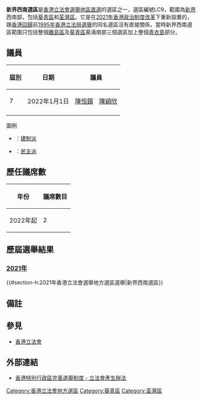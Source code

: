 {{Infobox constituency
|type = [[地區直選_(香港)|地區直選]]
|name = 新界西南
|year = [[2021年香港立法會選舉|2021]]
|abolished =
|parl_name = [[立法會_(香港)|立法會]]
|member =
|image = New Territories South West (2021)Constituency.svg
|region = [[新界|新界]]
|elects_howmany = 2
|electorate =
|previous = [[新界西選區|新界西]]
|next = 
}}
'''新界西南選區'''是[[香港立法會|香港立法會]][[香港選舉制度#立法會|選舉]][[地區直選_(香港)|地區直選]]的選區之一，選區編號LC9，範圍為[[新界|新界]]西南部，包括[[葵青區|葵青區]]和[[荃灣區|荃灣區]]。它是在[[2021年香港政治制度改革|2021年香港政治制度改革]]下重新設置的，跟[[香港回歸|香港回歸]]前[[1995年香港立法局選舉|1995年香港立法局選舉]]的同名選區沒有直接關係，當時新界西南選區範圍只包括整個[[離島區|離島區]]及[[葵青區|葵青區]]葵涌南部三個選區加上整個[[青衣島|青衣島]]部分。

==議員==
{| class="wikitable" style="text-align:center"
! 屆別 !! 日期 !! colspan="2" | 議員 !! 多數派
|-
| 7 ||2022年1月1日||rowspan=1 bgcolor=pink|[[陳恒鑌|陳恒鑌]]||rowspan=1 bgcolor=pink|[[陳穎欣_(政治人物)|陳穎欣]]|| '''[[建制派_(香港)|{{color]]'''
|-
|}

;圖例
*{{colorbox|pink}}：[[建制派_(香港)|建制派]]
*{{colorbox|gold}}：[[民主派_(香港)|民主派]]
==歷任議席數==
{| class="wikitable"
! 年份 !! 議席數目
|-
|2022年起||2
|}

==歷屆選舉結果==
===[[2021年香港立法會選舉|2021年]]===
{{Pie chart
|caption= 選票分佈
|value1 = 8.08
|label1 = 劉卓裕
|color1 = {{Party meta/color/獨立民主派}}
|value2 = 52.45	
|label2 = 民建聯
|color2 = #1861AC
|value3 = 39.47	
|label3 = 工聯會
|color3= {{Party meta/color/工聯會}}

}}
{{#section-h:2021年香港立法會選舉地方選區選舉|新界西南選區}}

==備註==
{{Reflist}}

==參見==
*[[香港立法會|香港立法會]]

==外部連結==
*[https://www.cmab.gov.hk/improvement/tc/legco-ele/ 香港特別行政區完善選舉制度 - 立法會產生辦法] {{webarchive|url=https://web.archive.org/web/20211129113447/https://www.cmab.gov.hk/improvement/tc/legco-ele/ |date=2021-11-29 }}
{{香港立法會選舉}}
{{香港立法會選區及界別}}

[[Category:香港立法會地方選區|Category:香港立法會地方選區]]
[[Category:葵青區|Category:葵青區]]
[[Category:荃灣區|Category:荃灣區]]
